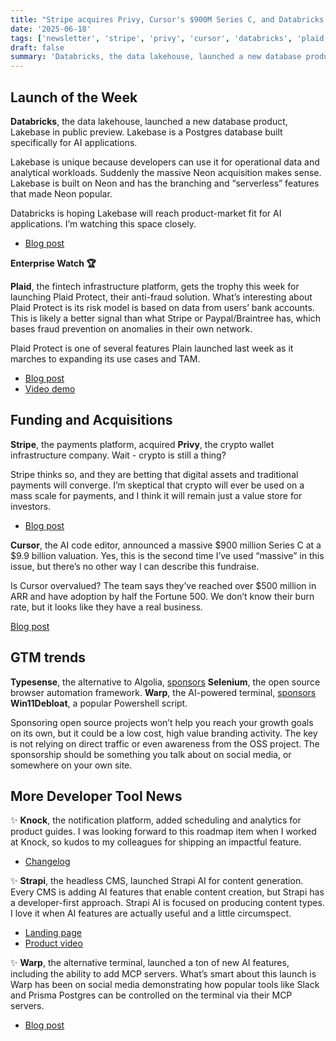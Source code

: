 ```yaml
---
title: "Stripe acquires Privy, Cursor's $900M Series C, and Databricks launches Lakebase"
date: '2025-06-18'
tags: ['newsletter', 'stripe', 'privy', 'cursor', 'databricks', 'plaid']
draft: false
summary: 'Databricks, the data lakehouse, launched a new database product, Lakebase in public preview. Lakebase is a Postgres database built specifically for AI applications.'
---
```


## **Launch of the Week**

**Databricks**, the data lakehouse, launched a new database product, Lakebase in public preview. Lakebase is a Postgres database built specifically for AI applications.

Lakebase is unique because developers can use it for operational data and analytical workloads. Suddenly the massive Neon acquisition makes sense. Lakebase is built on Neon and has the branching and “serverless” features that made Neon popular.

Databricks is hoping Lakebase will reach product-market fit for AI applications. I’m watching this space closely.

- [Blog post](https://www.databricks.com/blog/announcing-lakebase-public-preview)

**Enterprise Watch 🏆**

**Plaid**, the fintech infrastructure platform, gets the trophy this week for launching Plaid Protect, their anti-fraud solution. What’s interesting about Plaid Protect is its risk model is based on data from users’ bank accounts. This is likely a better signal than what Stripe or Paypal/Braintree has, which bases fraud prevention on anomalies in their own network.

Plaid Protect is one of several features Plain launched last week as it marches to expanding its use cases and TAM.

- [Blog post](https://plaid.com/blog/plaid-protect-antifraud)
- [Video demo](https://www.youtube.com/watch?v=erM1UDD6JXc&t=4s)

## **Funding and Acquisitions**

**Stripe**, the payments platform, acquired **Privy**, the crypto wallet infrastructure company. Wait \- crypto is still a thing?

Stripe thinks so, and they are betting that digital assets and traditional payments will converge. I’m skeptical that crypto will ever be used on a mass scale for payments, and I think it will remain just a value store for investors.

- [Blog post](https://privy.io/blog/announcing-our-acquisition-by-stripe)

**Cursor**, the AI code editor, announced a massive $900 million Series C at a $9.9 billion valuation. Yes, this is the second time I’ve used “massive” in this issue, but there’s no other way I can describe this fundraise.

Is Cursor overvalued? The team says they’ve reached over $500 million in ARR and have adoption by half the Fortune 500\. We don’t know their burn rate, but it looks like they have a real business.

[Blog post](https://www.cursor.com/blog/series-c%20)

## GTM trends

**Typesense**, the alternative to Algolia, [sponsors](https://x.com/jasonbosco/status/1933613798285296091) **Selenium**, the open source browser automation framework. **Warp**, the AI-powered terminal, [sponsors](https://www.linkedin.com/posts/hashimwarren_if-youre-warp-how-do-you-reach-windows-activity-7327681012572778497-jWAX?utm_source=share&utm_medium=member_desktop&rcm=ACoAAAB13hIBgvkk8Jc-7qRKNppUYPiHV2AI_i8) **Win11Debloat**, a popular Powershell script.

Sponsoring open source projects won’t help you reach your growth goals on its own, but it could be a low cost, high value branding activity. The key is not relying on direct traffic or even awareness from the OSS project. The sponsorship should be something you talk about on social media, or somewhere on your own site.

## **More Developer Tool News**

✨ **Knock**, the notification platform, added scheduling and analytics for product guides. I was looking forward to this roadmap item when I worked at Knock, so kudos to my colleagues for shipping an impactful feature.

- [Changelog](https://knock.app/changelog/2025-06-16)

✨ **Strapi**, the headless CMS, launched Strapi AI for content generation. Every CMS is adding AI features that enable content creation, but Strapi has a developer-first approach. Strapi AI is focused on producing content types. I love it when AI features are actually useful and a little circumspect.

- [Landing page](https://strapi.io/ai)
- [Product video](https://www.youtube.com/watch?v=Y8hpZZk5lAY)

✨ **Warp**, the alternative terminal, launched a ton of new AI features, including the ability to add MCP servers. What’s smart about this launch is Warp has been on social media demonstrating how popular tools like Slack and Prisma Postgres can be controlled on the terminal via their MCP servers.

- [Blog post](https://www.warp.dev/blog/launch-log-3)
